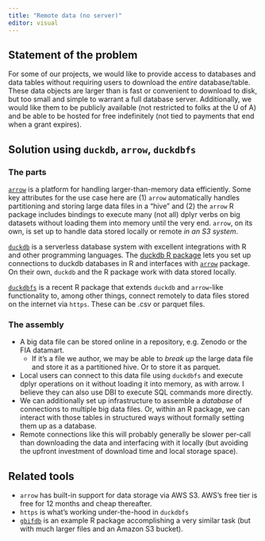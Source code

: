 ```yaml
---
title: "Remote data (no server)"
editor: visual
---
```


## Statement of the problem

For some of our projects, we would like to provide access to databases and data tables without requiring users to download the *entire* database/table.
These data objects are larger than is fast or convenient to download to disk, but too small and simple to warrant a full database server.
Additionally, we would like them to be publicly available (not restricted to folks at the U of A) and be able to be hosted for free indefinitely (not tied to payments that end when a grant expires).

## Solution using `duckdb`, `arrow`, `duckdbfs`

### The parts

[`arrow`](https://arrow.apache.org/) is a platform for handling larger-than-memory data efficiently.
Some key attributes for the use case here are (1) `arrow` automatically handles partitioning and storing large data files in a "hive" and (2) the `arrow` R package includes bindings to execute many (not all) dplyr verbs on big datasets without loading them into memory until the very end.
`arrow`, on its own, is set up to handle data stored locally or remote *in an S3 system*.

[`duckdb`](https://duckdb.org/) is a serverless database system with excellent integrations with R and other programming languages.
The [duckdb R package](https://duckdb.org/docs/api/r.html) lets you set up connections to duckdb databases in R and interfaces with [`arrow`](https://arrow.apache.org/docs/r/) package.
On their own, `duckdb` and the R package work with data stored locally.

[`duckdbfs`](https://cboettig.github.io/duckdbfs/) is a recent R package that extends `duckdb` and `arrow`-like functionality to, among other things, connect remotely to data files stored on the internet via `https`.
These can be .csv or parquet files.

### The assembly

-   A big data file can be stored online in a repository, e.g. Zenodo or the FIA datamart.
    -   If it's a file we author, we may be able to *break up* the large data file and store it as a partitioned hive. Or to store it as parquet.
-   Local users can connect to this data file using `duckdbfs` and execute dplyr operations on it without loading it into memory, as with arrow. I believe they can also use DBI to execute SQL commands more directly.
-   We can additionally set up infrastructure to assemble a *database* of connections to multiple big data files. Or, within an R package, we can interact with those tables in structured ways without formally setting them up as a database.
-   Remote connections like this will probably generally be slower per-call than downloading the data and interfacing with it locally (but avoiding the upfront investment of download time and local storage space).

## Related tools

-   `arrow` has built-in support for data storage via AWS S3. AWS's free tier is free for 12 months and cheap thereafter.
-   `https` is what's working under-the-hood in `duckdbfs`
-   [`gbifdb`](https://docs.ropensci.org/gbifdb/articles/intro.html) is an example R package accomplishing a very similar task (but with much larger files and an Amazon S3 bucket).
